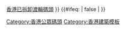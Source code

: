 <!--

注意！

如非土木工程拓展署負責保養的公眾碼頭：
http://www.cedd.gov.hk/tc/about/organisation/public_piers.htm

請在編輯提供摘要提供可靠的資料來源，否則可能會被移除。

-->
{{Navbox
|name = 香港公眾碼頭
|title =  [[:Category:香港公眾碼頭|香港公眾碼頭]]
|bodyclass = hlist

|group1 = [[香港島]]
|list1 =  
* [[中環碼頭#9號碼頭 - 公眾碼頭|中環九號碼頭]][[中環碼頭#10號碼頭 - 公眾碼頭|及十號碼頭]] 
* [[糖水道碼頭]]
* [[赤柱卜公碼頭]]
* [[大潭灣碼頭]]
* [[聖士提反灣(南)碼頭]]

|group2 = [[九龍]]
|list2 = [[九龍公眾碼頭]]
* [[馬頭角公眾碼頭]]
* [[啟德郵輪碼頭]]
* [[啟德跑道公園碼頭]]
* [[觀塘公眾碼頭]]
* [[三家村碼頭]]

|group3 = [[新界]]
|list3 = 
{{Navbox|child
  | group1 = 內陸
  | list1  =
* [[加多利灣#嘉道理碼頭|嘉道理碼頭]]
* [[深井公眾碼頭]]
* [[釣魚灣碼頭]]
* [[油甘頭碼頭]]
* [[調景嶺碼頭]]
* [[大廟灣公眾碼頭]]
* [[布袋澳二號碼頭]]
* [[西貢碼頭]]
* [[早禾坑碼頭]]
* [[白沙灣第二碼頭]]
* [[北丫公眾碼頭]]
* [[沙橋公眾碼頭]]
* [[黃石公眾碼頭]]
* [[赤徑碼頭]]
* [[高流灣公眾碼頭]]
* [[荔枝莊碼頭]]
* [[深涌碼頭]]
* [[企嶺下海碼頭]]
* [[烏溪沙碼頭]]
* [[馬料水公眾碼頭]]
* [[大埔鐵路碼頭]]
* [[三門仔村碼頭]]
* [[大尾篤二號碼頭]]
* [[大尾篤一號碼頭]]
* [[沙頭角公眾碼頭]]
* [[青衣碼頭]]
* [[荃灣碼頭]]
  |group2 = [[香港離島|離島]]
  |list2 = 
* [[大澳公眾碼頭]]
* [[石壁碼頭]]
* [[沙螺灣碼頭]]
* [[馬灣涌|東涌公眾碼頭]]
* [[東涌新發展碼頭]]
* [[白芒碼頭]]
* [[芝麻灣碼頭]]
* [[大水坑碼頭]]
* [[鹿頸碼頭]]
* [[西灣碼頭]]
* [[長洲公眾碼頭]]
* [[喜靈洲公眾碼頭]]
* [[坪洲公眾碼頭]]
* [[馬灣公眾碼頭]]
* [[大排咀碼頭]]
* [[榕樹灣公眾碼頭]]
* [[榕樹灣發展碼頭]]
* [[蘆荻灣碼頭]]
* [[鹿洲村碼頭]]
* [[索罟灣公眾碼頭]]
* [[索罟灣二號碼頭]]
* [[蒲台公眾碼頭]]
* [[東龍洲公眾碼頭]]
* [[東龍洲北碼頭]]
* [[廈門灣公眾碼頭]]
* [[鹽田仔碼頭]]
* [[大頭洲公眾碼頭]]
* [[塔門碼頭]]
* [[東平洲公眾碼頭]]
* [[吉澳洲公眾碼頭]]
* [[鴨洲公眾碼頭]]
}}

|below = 參見：[[:Template:香港渡輪碼頭|香港渡輪碼頭]]{{.w}}[[:Template:香港已拆卸渡輪碼頭|香港已拆卸渡輪碼頭]]
}}<includeonly>
{{#ifeq: {{lc:{{{nocat|false}}}}} | false | [[Category:香港公眾碼頭]] }}
</includeonly><noinclude>
[[Category:香港建築模板]]
</noinclude>